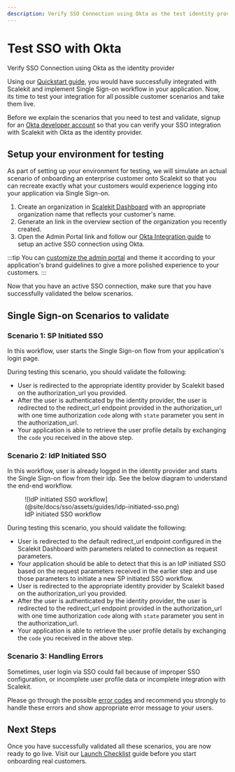 ```yaml
---
description: Verify SSO Connection using Okta as the test identity provider
---
```



# Test SSO with Okta

<Subtitle>Verify SSO Connection using Okta as the identity provider</Subtitle>

Using our [Quickstart guide](/sso/quickstart), you would have successfully integrated with Scalekit and implement Single Sign-on workflow in your application. Now, its time to test your integration for all possible customer scenarios and take them live.

Before we explain the scenarios that you need to test and validate, signup for an [Okta developer account](https://developer.okta.com/signup/) so that you can verify your SSO integration with Scalekit with Okta as the identity provider.

## Setup your environment for testing

As part of setting up your environment for testing, we will simulate an actual scenario of onboarding an enterprise customer onto Scalekit so that you can recreate exactly what your customers would experience logging into your application via Single Sign-on.

1. Create an organization in [Scalekit Dashboard](https://app.scalekit.com) with an appropriate organization name that reflects your customer's name.
2. Generate an <TooltippedGlossary glossary="Admin Portal" /> link in the overview section of the organization you recently created.
3. Open the Admin Portal link and follow our [Okta Integration guide](/integrations/okta-saml) to setup an active SSO connection using Okta.

:::tip
You can [customize the admin portal](/sso/domain-and-theme-customization) and theme it according to your application's brand guidelines to give a more polished experience to your customers.
:::

Now that you have an active SSO connection, make sure that you have successfully validated the below scenarios.

## Single Sign-on Scenarios to validate

### Scenario 1: SP Initiated SSO

In this workflow, user starts the Single Sign-on flow from your application's login page.

During testing this scenario, you should validate the following:

- User is redirected to the appropriate identity provider by Scalekit based on the authorization_url you provided.
- After the user is authenticated by the identity provider, the user is redirected to the redirect_url endpoint provided in the authorization_url with one time authorization `code` along with `state` parameter you sent in the authorization_url.
- Your application is able to retrieve the user profile details by exchanging the `code` you received in the above step.

### Scenario 2: IdP Initiated SSO

In this workflow, user is already logged in the identity provider and starts the Single Sign-on flow from their idp. See the below diagram to understand the end-end workflow.

<figure>
  ![IdP initiated SSO
  workflow](@site/docs/sso/assets/guides/idp-initiated-sso.png)
  <figcaption>IdP initiated SSO workflow</figcaption>
</figure>

During testing this scenario, you should validate the following:

- User is redirected to the default redirect_url endpoint configured in the Scalekit Dashboard with parameters related to connection as request parameters.
- Your application should be able to detect that this is an IdP initiated SSO based on the request parameters received in the earlier step and use those parameters to initiate a new SP initiated SSO workflow.
- User is redirected to the appropriate identity provider by Scalekit based on the authorization_url you provided.
- After the user is authenticated by the identity provider, the user is redirected to the redirect_url endpoint provided in the authorization_url with one time authorization `code` along with `state` parameter you sent in the authorization_url.
- Your application is able to retrieve the user profile details by exchanging the `code` you received in the above step.

### Scenario 3: Handling Errors

Sometimes, user login via SSO could fail because of improper SSO configuration, or incomplete user profile data or incomplete integration with Scalekit.

Please go through the possible [error codes](/sso/guides/setup-sso/error-handling) and recommend you strongly to handle these errors and show appropriate error message to your users.

## Next Steps

Once you have successfully validated all these scenarios, you are now ready to go live. Visit our [Launch Checklist](/sso/launch-checklist) guide before you start onboarding real customers.
